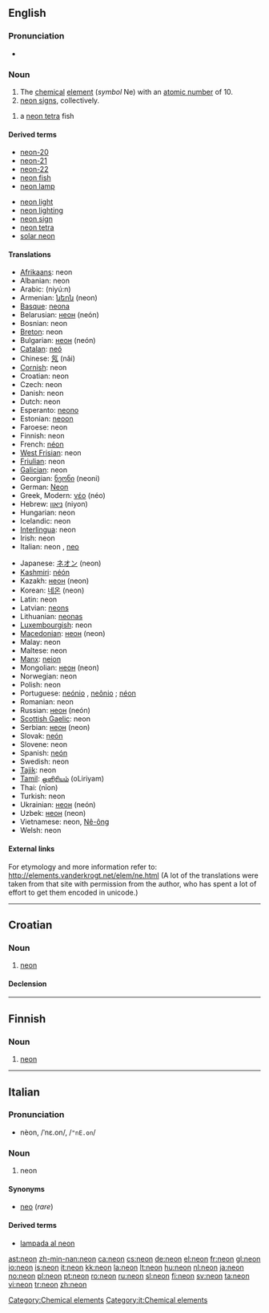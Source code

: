{{see|Neon|neón|néon|néón}}
==English==

{{elements|Ne|fluorine|F|sodium|Na}}

===Pronunciation===
* {{audio|en-us-neon.ogg|Audio (US)}}

===Noun===
{{en-noun|-}}
{{wikipedia}}

# The [[chemical]] [[element]] (''symbol'' Ne) with an [[atomic number]] of 10.
# [[neon sign]]s, collectively.
{{en-noun}}
# a [[neon tetra]] fish

====Derived terms====
{{top2}}
* [[neon-20]]
* [[neon-21]]
* [[neon-22]]
* [[neon fish]]
* [[neon lamp]]
{{mid2}}
* [[neon light]]
* [[neon lighting]]
* [[neon sign]]
* [[neon tetra]]
* [[solar neon]]
{{bottom2}}

====Translations====
{{trans-top|element}}
* [[Afrikaans]]: neon
* Albanian: neon
* Arabic: {{Arab|[[نيون]]}} (niyú:n) {{m}}
* Armenian: [[նեոն]] (neon)
* [[Basque]]: [[neona]]
* Belarusian: [[неон]] (neón) {{m}}
* Bosnian: neon
* [[Breton]]: neon {{m}}
* Bulgarian: [[неон]] (neón) {{m}}
* [[Catalan]]: [[neó]]
* Chinese: [[氖]] (nǎi)
* [[Cornish]]: neon
* Croatian: neon
* Czech: neon
* Danish: neon
* Dutch: neon {{n}}
* Esperanto: [[neono]]
* Estonian: [[neoon]]
* Faroese: neon
* Finnish: neon
* French: [[néon]] {{m}}
* [[West Frisian]]: neon
* [[Friulian]]: neon
* [[Galician]]: neon
* Georgian: [[ნეონი]] (neoni)
* German: [[Neon]] {{n}}
* Greek, Modern: [[νέο]] (néo) {{n}}
* Hebrew: [[ניאון]] (niyon)
* Hungarian: neon
* Icelandic: neon
* [[Interlingua]]: neon
* Irish: neon
* Italian: neon {{m}}, [[neo]] {{m}}
{{trans-mid}}
* Japanese: [[ネオン]] (neon)
* [[Kashmiri]]: [[néón]]
* Kazakh: [[неон]] (neon)
* Korean: [[네온]] (neon)
* Latin: neon
* Latvian: [[neons]]
* Lithuanian: [[neonas]]
* [[Luxembourgish]]: neon
* [[Macedonian]]: [[неон]] (neon)
* Malay: neon
* Maltese: neon
* [[Manx]]: [[neion]]
* Mongolian: [[неон]] (neon)
* Norwegian: neon
* Polish: neon {{m}}
* Portuguese: [[neónio]] {{m}} {{italbrac|Portugal}}, [[neônio]] {{m}} {{italbrac|Brazil}}; [[néon]] {{m}}
* Romanian: neon {{n}}
* Russian: [[неон]] (neón) {{m}}
* [[Scottish Gaelic]]: neon
* Serbian: [[неон]] (neon) {{m}}
* Slovak: [[neón]]
* Slovene: neon
* Spanish: [[neón]] {{m}}
* Swedish: neon
* [[Tajik]]: neon
* [[Tamil]]: [[ஒளிரியம்]] (oLiriyam)
* Thai: {{Thai|[[นีออน]]}} (nīon)
* Turkish: neon
* Ukrainian: [[неон]] (neón) {{m}}
* Uzbek: [[неон]] (neon)
* Vietnamese: neon, [[Nê-ông]]
* Welsh: neon
{{trans-bottom}}

{{trans-top|neon signs}}
{{trans-mid}}
{{trans-bottom}}

{{trans-top|neon tetra}}
{{trans-mid}}
{{trans-bottom}}

====External links====
For etymology and more information refer to:
http://elements.vanderkrogt.net/elem/ne.html
(A lot of the translations were taken from that site with permission from the author, who has spent a lot of effort to get them encoded in unicode.)

[[Category:Chemical elements]]

----

==Croatian==

===Noun===
{{hr-noun|g=m|neoni}}

# [[#English|neon]]

====Declension====
{{hr-decl-noun
|neon|neoni
|neona|neona
|neonu|neonima
|neon|neone
|neone|neoni
|neonu|neonima
|neonom|neonima
}}

----

==Finnish==
{{wikipedia|lang=fi}}

===Noun===
{{enum|fluori|natrium|chemical element|Ne|lang=fi}}
{{fi-noun}}

# {{element|lang=fi}} [[#English|neon]]

----

==Italian==

===Pronunciation===
* nèon, /ˈnɛ.on/, /<tt>"nE.on</tt>/

===Noun===
{{infl|it|noun|g=m}}

# neon

====Synonyms====
* [[neo]] (''rare'')

====Derived terms====
* [[lampada al neon]]

[[Category:it:Chemical elements]]

[[ast:neon]]
[[zh-min-nan:neon]]
[[ca:neon]]
[[cs:neon]]
[[de:neon]]
[[el:neon]]
[[fr:neon]]
[[gl:neon]]
[[io:neon]]
[[is:neon]]
[[it:neon]]
[[kk:neon]]
[[la:neon]]
[[lt:neon]]
[[hu:neon]]
[[nl:neon]]
[[ja:neon]]
[[no:neon]]
[[pl:neon]]
[[pt:neon]]
[[ro:neon]]
[[ru:neon]]
[[sl:neon]]
[[fi:neon]]
[[sv:neon]]
[[ta:neon]]
[[vi:neon]]
[[tr:neon]]
[[zh:neon]]